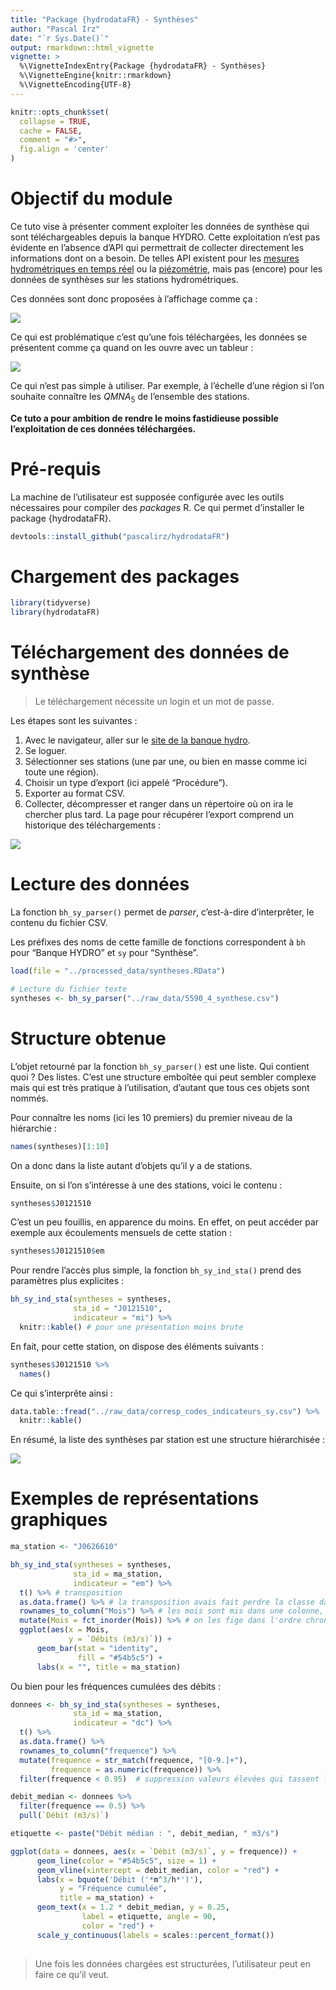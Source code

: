 ---
title: "Package {hydrodataFR} - Synthèses"
author: "Pascal Irz"
date: "`r Sys.Date()`"
output: rmarkdown::html_vignette
vignette: >
  %\VignetteIndexEntry{Package {hydrodataFR} - Synthèses}
  %\VignetteEngine{knitr::rmarkdown}
  %\VignetteEncoding{UTF-8}
---

```{r setup, include = FALSE}
knitr::opts_chunk$set(
  collapse = TRUE,
  cache = FALSE,
  comment = "#>",
  fig.align = 'center'
)
```

# Objectif du module

Ce tuto vise à présenter comment exploiter les données de synthèse qui sont téléchargeables depuis la banque HYDRO. Cette exploitation n'est pas évidente en l'absence d'API qui permettrait de collecter directement les informations dont on a besoin. De telles API existent pour les [mesures hydrométriques en temps réel](https://hubeau.eaufrance.fr/page/api-hydrometrie) ou la [piézométrie](https://hubeau.eaufrance.fr/page/api-piezometrie), mais pas (encore) pour les données de synthèses sur les stations hydrométriques.

Ces données sont donc proposées à l'affichage comme ça :

![](../assets/bh_synthese.png)

Ce qui est problématique c'est qu'une fois téléchargées, les données se présentent comme ça quand on les ouvre avec un tableur :

![](../assets/synthese_tableur.png)

Ce qui n'est pas simple à utiliser. Par exemple, à l'échelle d'une région si l'on souhaite connaître les $QMNA_5$ de l'ensemble des stations.

**Ce tuto a pour ambition de rendre le moins fastidieuse possible l'exploitation de ces données téléchargées.**

# Pré-requis

La machine de l'utilisateur est supposée configurée avec les outils nécessaires pour compiler des *packages* R. Ce qui permet d'installer le package {hydrodataFR}.

```{r, eval = FALSE}
devtools::install_github("pascalirz/hydrodataFR")
```

# Chargement des packages

```{r, message = FALSE}
library(tidyverse)
library(hydrodataFR)
```

# Téléchargement des données de synthèse

>Le téléchargement nécessite un login et un mot de passe.

Les étapes sont les suivantes :

1. Avec le navigateur, aller sur le [site de la banque hydro](http://hydro.eaufrance.fr).
2. Se loguer.
3. Sélectionner ses stations (une par une, ou bien en masse comme ici toute une région).
4. Choisir un type d'export (ici appelé "Procédure").
5. Exporter au format CSV.
6. Collecter, décompresser et ranger dans un répertoire où on ira le chercher plus tard. La page pour récupérer l'export comprend un historique des téléchargements :

![](../assets/bh_export.png)

# Lecture des données

La fonction `bh_sy_parser()` permet de *parser*, c'est-à-dire d'interprêter, le contenu du fichier CSV.

Les préfixes des noms de cette famille de fonctions correspondent à `bh` pour "Banque HYDRO" et `sy` pour "Synthèse".

```{r, echo = FALSE}
load(file = "../processed_data/syntheses.RData")
```

```{r, eval = FALSE}
# Lecture du fichier texte
syntheses <- bh_sy_parser("../raw_data/5590_4_synthese.csv")
```

# Structure obtenue

L'objet retourné par la fonction `bh_sy_parser()` est une liste. Qui contient quoi ? Des listes. C'est une structure emboîtée qui peut sembler complexe mais qui est très pratique à l'utilisation, d'autant que tous ces objets sont nommés.

Pour connaître les noms (ici les 10 premiers) du premier niveau de la hiérarchie :

```{r}
names(syntheses)[1:10]
```

On a donc dans la liste autant d'objets qu'il y a de stations.

Ensuite, on si l'on s'intéresse à une des stations, voici le contenu :

```{r}
syntheses$J0121510
```

C'est un peu fouillis, en apparence du moins. En effet, on peut accéder par exemple aux écoulements mensuels de cette station :

```{r}
syntheses$J0121510$em
```

Pour rendre l'accès plus simple, la fonction `bh_sy_ind_sta()` prend des paramètres plus explicites :

```{r}
bh_sy_ind_sta(syntheses = syntheses,
              sta_id = "J0121510",
              indicateur = "mi") %>%
  knitr::kable() # pour une présentation moins brute
```

En fait, pour cette station, on dispose des éléments suivants :

```{r}
syntheses$J0121510 %>%
  names()
```
Ce qui s'interprête ainsi :

```{r, echo = FALSE}
data.table::fread("../raw_data/corresp_codes_indicateurs_sy.csv") %>% 
  knitr::kable()
```

En résumé, la liste des synthèses par station est une structure hiérarchisée :

![](../assets/bh_sy_structure_liste.png)

# Exemples de représentations graphiques

```{r, fig.height = 5, fig.width = 5}
ma_station <- "J0626610"

bh_sy_ind_sta(syntheses = syntheses,
              sta_id = ma_station,
              indicateur = "em") %>% 
  t() %>% # transposition
  as.data.frame() %>% # la transposition avais fait perdre la classe dataframe
  rownames_to_column("Mois") %>% # les mois sont mis dans une colonne, puis
  mutate(Mois = fct_inorder(Mois)) %>% # on les fige dans l'ordre chronologique
  ggplot(aes(x = Mois,
             y = `Débits (m3/s)`)) +
      geom_bar(stat = "identity",
               fill = "#54b5c5") +
      labs(x = "", title = ma_station)
```

Ou bien pour les fréquences cumulées des débits :

```{r, fig.height = 5, fig.width = 5}
donnees <- bh_sy_ind_sta(syntheses = syntheses,
              sta_id = ma_station,
              indicateur = "dc") %>% 
  t() %>% 
  as.data.frame() %>% 
  rownames_to_column("frequence") %>% 
  mutate(frequence = str_match(frequence, "[0-9.]+"),
         frequence = as.numeric(frequence)) %>% 
  filter(frequence < 0.95)  # suppression valeurs élevées qui tassent le graphe

debit_median <- donnees %>% 
  filter(frequence == 0.5) %>% 
  pull(`Débit (m3/s)`)

etiquette <- paste("Débit médian : ", debit_median, " m3/s")

ggplot(data = donnees, aes(x = `Débit (m3/s)`, y = frequence)) +
      geom_line(color = "#54b5c5", size = 1) +
      geom_vline(xintercept = debit_median, color = "red") +
      labs(x = bquote('Débit ('*m^3/h*')'),
           y = "Fréquence cumulée",
           title = ma_station) +
      geom_text(x = 1.2 * debit_median, y = 0.25,
                label = etiquette, angle = 90,
                color = "red") +
      scale_y_continuous(labels = scales::percent_format())
  
```

>Une fois les données chargées est structurées, l'utilisateur peut en faire ce qu'il veut.



